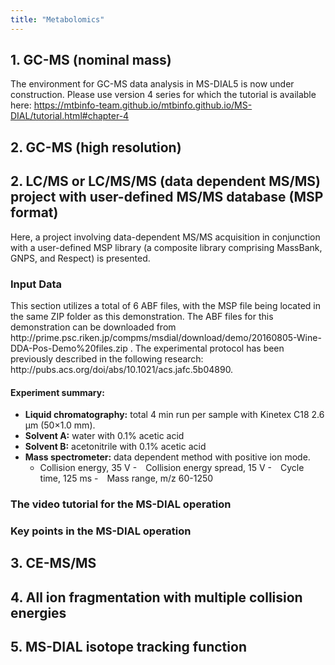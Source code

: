 ```yaml
---
title: "Metabolomics"
---
```


## 1. GC-MS (nominal mass)

The environment for GC-MS data analysis in MS-DIAL5 is now under construction. Please use version 4 series for which the tutorial is available here: <https://mtbinfo-team.github.io/mtbinfo.github.io/MS-DIAL/tutorial.html#chapter-4>

## 2. GC-MS (high resolution)

## 2. LC/MS or LC/MS/MS (data dependent MS/MS) project with user-defined MS/MS database (MSP format)

Here, a project involving data-dependent MS/MS acquisition in conjunction with a user-defined MSP library (a composite library comprising MassBank, GNPS, and Respect) is presented.

### Input Data

This section utilizes a total of 6 ABF files, with the MSP file being located in the same ZIP folder as this demonstration.
The ABF files for this demonstration can be downloaded from http://prime.psc.riken.jp/compms/msdial/download/demo/20160805-Wine-DDA-Pos-Demo%20files.zip .
The experimental protocol has been previously described in the following research: http://pubs.acs.org/doi/abs/10.1021/acs.jafc.5b04890.

#### Experiment summary:
- **Liquid chromatography:** total 4 min run per sample with Kinetex C18 2.6 μm (50×1.0 mm).
- **Solvent A:** water with 0.1% acetic acid
- **Solvent B:** acetonitrile with 0.1% acetic acid
- **Mass spectrometer:** data dependent method with positive ion mode.
  - Collision energy, 35 V
  - Collision energy spread, 15 V
  - Cycle time, 125 ms
  - Mass range, m/z 60-1250

### The video tutorial for the MS-DIAL operation



### Key points in the MS-DIAL operation


## 3. CE-MS/MS

## 4. All ion fragmentation with multiple collision energies

## 5. MS-DIAL isotope tracking function

